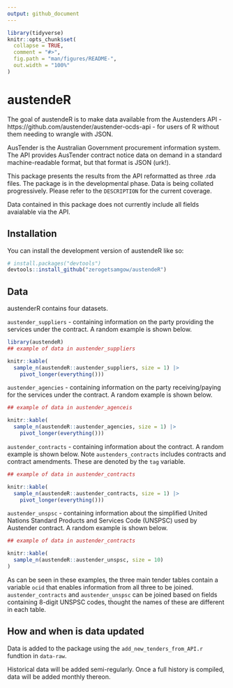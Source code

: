 ```yaml
---
output: github_document
---
```


<!-- README.md is generated from README.Rmd. Please edit that file -->

```r
library(tidyverse)
knitr::opts_chunk$set(
  collapse = TRUE,
  comment = "#>",
  fig.path = "man/figures/README-",
  out.width = "100%"
)
```

# austendeR

<!-- badges: start -->
<!-- badges: end -->

The goal of austendeR is to make data available from the Austenders API - https://github.com/austender/austender-ocds-api - for users of R without them needing to wrangle with JSON.

AusTender is the Australian Government procurement information system. The API provides AusTender contract notice data on demand in a standard machine-readable format, but that format is JSON (urk!).

This package presents the results from the API reformatted as three .rda files. The package is in the developmental phase. Data is being collated progressively. Please refer to the `DESCRIPTION` for the current coverage. 

Data contained in this package does not currently include all fields avaialable via the API.

## Installation

You can install the development version of austendeR like so:

``` r
# install.packages("devtools")
devtools::install_github("zerogetsamgow/austendeR")
```

## Data

austenderR contains four datasets. 

`austender_suppliers` - containing information on the party providing the services under the contract. A random example is shown below.

```r
library(austendeR)
## example of data in austender_suppliers

knitr::kable(
  sample_n(austendeR::austender_suppliers, size = 1) |> 
    pivot_longer(everything()))

```


`austender_agencies` - containing information on the party receiving/paying for the services under the contract. A random example is shown below.

```r
## example of data in austender_agenceis

knitr::kable(
  sample_n(austendeR::austender_agencies, size = 1) |> 
    pivot_longer(everything()))

```

`austender_contracts` - containing information about the contract. A random example is shown below. Note `austenders_contracts` includes contracts and contract amendments. These are denoted by the `tag` variable.

```r
## example of data in austender_contracts

knitr::kable(
  sample_n(austendeR::austender_contracts, size = 1) |> 
    pivot_longer(everything()))

```


`austender_unspsc` - containing information about the simplified United Nations Standard Products and Services Code (UNSPSC) used by Austender contract. A random example is shown below.  


```r
## example of data in austender_contracts

knitr::kable(
  sample_n(austendeR::austender_unspsc, size = 10)
)

```

As can be seen in these examples, the three main tender tables contain a variable `ocid` that enables information from all three to be joined. `austender_contracts` and `austender_unspsc` can be joined based on fields containing 8-digit UNSPSC codes, thought the names of these are different in each table.

## How and when is data updated

Data is added to the package using the `add_new_tenders_from_API.r` fundtion in `data-raw`. 

Historical data will be added semi-regularly. Once a full history is compiled, data will be added monthly thereon.




